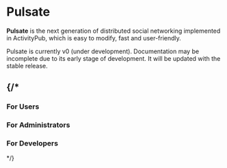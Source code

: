 
# Pulsate

**Pulsate** is the next generation of distributed social networking implemented in ActivityPub, which is easy to modify, fast and user-friendly.

<Callout type="warning">
  Pulsate is currently v0 (under development). Documentation may be incomplete due to its early stage of development. It will be updated with the stable release.
</Callout>

<Cards>
  <Card arrow title="About Project" href="/docs/about"></Card>
  <Card arrow title="Join Pulsate Dev" href="/docs/developer/join-pulsate"></Card>
  <Card arrow title="Roadmap" href="/roadmap"></Card>
  <Card arrow title="Project Team" href="/docs/team"></Card>
  <Card arrow title="FAQ" href="/docs/faq"></Card>
</Cards>

<Cards>
  <Card title="GitHub ↗︎" href="https://link.pulsate.dev/github"></Card>
  <Card title="Discord ↗︎" href="https://link.pulsate.dev/discord"></Card>
</Cards>

{/*
---

<Cards>
  <Card arrow title="About Pulsate" href="/docs/about"></Card>
  <Card arrow title="Sponsor" href="/docs/sponsor"></Card>
  <Card arrow title="Release Note" href="/release-note/overview"></Card>
</Cards>

### For Users

<Cards>
  <Card arrow title="Getting Started" href="/docs/user/getting-started"></Card>
</Cards>

### For Administrators

<Cards>
  <Card arrow title="Install" href="/docs/admin/getting-started"></Card>
  <Card arrow title="Maintenance & Management" href="/docs/admin/management"></Card>
  <Card arrow title="Features" href="/docs/admin/features"></Card>
</Cards>

### For Developers

<Cards>
  <Card arrow title="Using API" href="/docs/developer/api"></Card>
</Cards>

*/}
